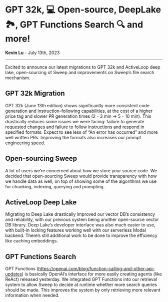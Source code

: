 # **GPT 32k, 💻 Open-source, DeepLake 🏞️, GPT Functions Search 🔍 and more!**

**Kevin Lu** - July 13th, 2023

---

Excited to announce our latest migrations to GPT 32k and ActiveLoop deep lake, open-sourcing of Sweep and improvements on Sweep’s file search mechanism.

## GPT 32k Migration

GPT 32k (June 13th edition) shows significantly more consistent code generation and instruction-following capabilities, at the cost of a higher price tag and slower PR generation times (2 - 3 min → 5 - 10 min). This drastically reduces some issues we were facing: failure to generate requested changes and failure to follow instructions and respond in specified formats. Expect to see less of “An error has occurred” and more well written PRs. Improving the formats also increases our prompt engineering speed.

## Open-sourcing Sweep

A lot of users we’re concerned about how we store your source code. We decided that open-sourcing Sweep would provide transparency with how we handle data as well, on top of showing some of the algorithms we use for chunking, indexing, querying and prompting.

## ActiveLoop Deep Lake

Migrating to Deep Lake drastically improved our vector DB’s consistency and reliability, with our previous system being another open-source vector DB library. Deep Lake’s developer interface was also much easier to use, with built-in locking features working well with our serverless Modal backend. There’s still additional work to be done to improve the efficiency like caching embeddings.

## GPT Functions Search

GPT Functions (https://openai.com/blog/function-calling-and-other-api-updates) is basically OpenAI’s interface for more easily creating agents (like ReAct) released yesterday. We integrated GPT Functions into our retrieval system to allow Sweep to decide at runtime whether more search queries should be made. This improves the system by only retrieving more relevant information when needed.
